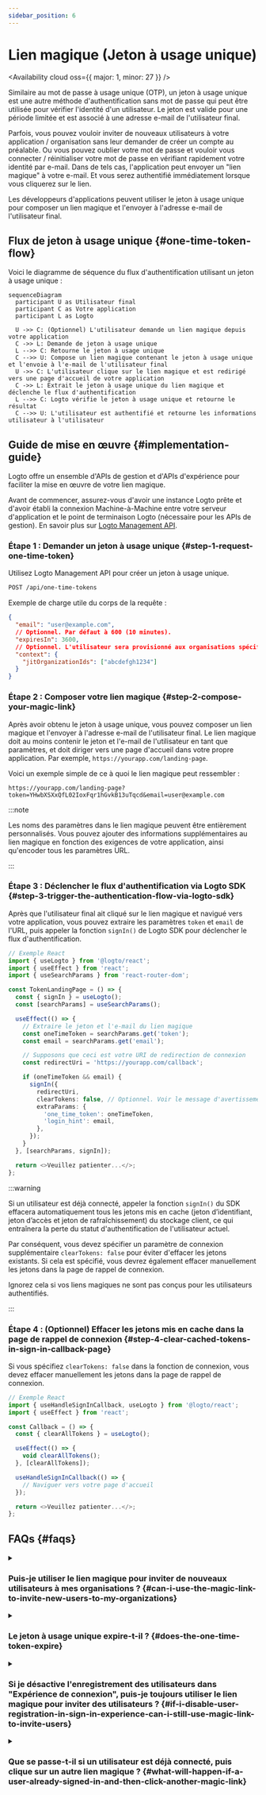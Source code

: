 ```yaml
---
sidebar_position: 6
---
```


# Lien magique (Jeton à usage unique)


<Availability cloud oss={{ major: 1, minor: 27 }} />

Similaire au mot de passe à usage unique (OTP), un jeton à usage unique est une autre méthode d'authentification sans mot de passe qui peut être utilisée pour vérifier l'identité d'un utilisateur. Le jeton est valide pour une période limitée et est associé à une adresse e-mail de l'utilisateur final.

Parfois, vous pouvez vouloir inviter de nouveaux utilisateurs à votre application / organisation sans leur demander de créer un compte au préalable. Ou vous pouvez oublier votre mot de passe et vouloir vous connecter / réinitialiser votre mot de passe en vérifiant rapidement votre identité par e-mail. Dans de tels cas, l'application peut envoyer un "lien magique" à votre e-mail. Et vous serez authentifié immédiatement lorsque vous cliquerez sur le lien.

Les développeurs d'applications peuvent utiliser le jeton à usage unique pour composer un lien magique et l'envoyer à l'adresse e-mail de l'utilisateur final.

## Flux de jeton à usage unique \{#one-time-token-flow}

Voici le diagramme de séquence du flux d'authentification utilisant un jeton à usage unique :

```mermaid
sequenceDiagram
  participant U as Utilisateur final
  participant C as Votre application
  participant L as Logto

  U ->> C: (Optionnel) L'utilisateur demande un lien magique depuis votre application
  C ->> L: Demande de jeton à usage unique
  L -->> C: Retourne le jeton à usage unique
  C -->> U: Compose un lien magique contenant le jeton à usage unique et l'envoie à l'e-mail de l'utilisateur final
  U ->> C: L'utilisateur clique sur le lien magique et est redirigé vers une page d'accueil de votre application
  C ->> L: Extrait le jeton à usage unique du lien magique et déclenche le flux d'authentification
  L -->> C: Logto vérifie le jeton à usage unique et retourne le résultat
  C -->> U: L'utilisateur est authentifié et retourne les informations utilisateur à l'utilisateur
```

## Guide de mise en œuvre \{#implementation-guide}

Logto offre un ensemble d'APIs de gestion et d'APIs d'expérience pour faciliter la mise en œuvre de votre lien magique.

Avant de commencer, assurez-vous d'avoir une instance Logto prête et d'avoir établi la connexion Machine-à-Machine entre votre serveur d'application et le point de terminaison Logto (nécessaire pour les APIs de gestion). En savoir plus sur [Logto Management API](/integrate-logto/interact-with-management-api).

### Étape 1 : Demander un jeton à usage unique \{#step-1-request-one-time-token}

Utilisez Logto Management API pour créer un jeton à usage unique.

```bash
POST /api/one-time-tokens
```

Exemple de charge utile du corps de la requête :

```json
{
  "email": "user@example.com",
  // Optionnel. Par défaut à 600 (10 minutes).
  "expiresIn": 3600,
  // Optionnel. L'utilisateur sera provisionné aux organisations spécifiées après vérification réussie.
  "context": {
    "jitOrganizationIds": ["abcdefgh1234"]
  }
}
```

### Étape 2 : Composer votre lien magique \{#step-2-compose-your-magic-link}

Après avoir obtenu le jeton à usage unique, vous pouvez composer un lien magique et l'envoyer à l'adresse e-mail de l'utilisateur final. Le lien magique doit au moins contenir le jeton et l'e-mail de l'utilisateur en tant que paramètres, et doit diriger vers une page d'accueil dans votre propre application. Par exemple, `https://yourapp.com/landing-page`.

Voici un exemple simple de ce à quoi le lien magique peut ressembler :

```
https://yourapp.com/landing-page?token=YHwbXSXxQfL02IoxFqr1hGvkB13uTqcd&email=user@example.com
```

:::note

Les noms des paramètres dans le lien magique peuvent être entièrement personnalisés. Vous pouvez ajouter des informations supplémentaires au lien magique en fonction des exigences de votre application, ainsi qu'encoder tous les paramètres URL.

:::

### Étape 3 : Déclencher le flux d'authentification via Logto SDK \{#step-3-trigger-the-authentication-flow-via-logto-sdk}

Après que l'utilisateur final ait cliqué sur le lien magique et navigué vers votre application, vous pouvez extraire les paramètres `token` et `email` de l'URL, puis appeler la fonction `signIn()` de Logto SDK pour déclencher le flux d'authentification.

```typescript title="TokenLandingPage.tsx"
// Exemple React
import { useLogto } from '@logto/react';
import { useEffect } from 'react';
import { useSearchParams } from 'react-router-dom';

const TokenLandingPage = () => {
  const { signIn } = useLogto();
  const [searchParams] = useSearchParams();

  useEffect(() => {
    // Extraire le jeton et l'e-mail du lien magique
    const oneTimeToken = searchParams.get('token');
    const email = searchParams.get('email');

    // Supposons que ceci est votre URI de redirection de connexion
    const redirectUri = 'https://yourapp.com/callback';

    if (oneTimeToken && email) {
      signIn({
        redirectUri,
        clearTokens: false, // Optionnel. Voir le message d'avertissement ci-dessous
        extraParams: {
          'one_time_token': oneTimeToken,
          'login_hint': email,
        },
      });
    }
  }, [searchParams, signIn]);

  return <>Veuillez patienter...</>;
};
```

:::warning

Si un utilisateur est déjà connecté, appeler la fonction `signIn()` du SDK effacera automatiquement tous les jetons mis en cache (jeton d’identifiant, jeton d’accès et jeton de rafraîchissement) du stockage client, ce qui entraînera la perte du statut d'authentification de l'utilisateur actuel.

Par conséquent, vous devez spécifier un paramètre de connexion supplémentaire `clearTokens: false` pour éviter d'effacer les jetons existants. Si cela est spécifié, vous devrez également effacer manuellement les jetons dans la page de rappel de connexion.

Ignorez cela si vos liens magiques ne sont pas conçus pour les utilisateurs authentifiés.

:::

### Étape 4 : (Optionnel) Effacer les jetons mis en cache dans la page de rappel de connexion \{#step-4-clear-cached-tokens-in-sign-in-callback-page}

Si vous spécifiez `clearTokens: false` dans la fonction de connexion, vous devez effacer manuellement les jetons dans la page de rappel de connexion.

```typescript title="Callback.tsx"
// Exemple React
import { useHandleSignInCallback, useLogto } from '@logto/react';
import { useEffect } from 'react';

const Callback = () => {
  const { clearAllTokens } = useLogto();

  useEffect(() => {
    void clearAllTokens();
  }, [clearAllTokens]);

  useHandleSignInCallback(() => {
    // Naviguer vers votre page d'accueil
  });

  return <>Veuillez patienter...</>;
};
```

## FAQs \{#faqs}

<details>

<summary>

### Puis-je utiliser le lien magique pour inviter de nouveaux utilisateurs à mes organisations ? \{#can-i-use-the-magic-link-to-invite-new-users-to-my-organizations}

</summary>

Oui, vous pouvez utiliser le lien magique pour inviter de nouveaux utilisateurs à votre application, ainsi qu'à des organisations. Si vous souhaitez inviter de nouveaux utilisateurs à votre organisation, spécifiez simplement les `jitOrganizationIds` dans le corps de la requête.

L'utilisateur rejoindra automatiquement les organisations après vérification réussie, et les rôles d'organisation par défaut seront attribués. Consultez la section "Approvisionnement Just-in-Time" dans la page des détails de votre organisation et configurez les rôles par défaut pour vos organisations.

</details>

<details>

<summary>

### Le jeton à usage unique expire-t-il ? \{#does-the-one-time-token-expire}

</summary>

Oui, le jeton à usage unique expirera après le temps `expiresIn` spécifié (en secondes). Le temps d'expiration par défaut est de 10 minutes.

</details>

<details>

<summary>

### Si je désactive l'enregistrement des utilisateurs dans "Expérience de connexion", puis-je toujours utiliser le lien magique pour inviter des utilisateurs ? \{#if-i-disable-user-registration-in-sign-in-experience-can-i-still-use-magic-link-to-invite-users}

</summary>

Oui, vous pouvez toujours utiliser le lien magique pour inviter des utilisateurs même si vous désactivez l'enregistrement des utilisateurs dans "Expérience de connexion".

</details>

<details>

<summary>

### Que se passe-t-il si un utilisateur est déjà connecté, puis clique sur un autre lien magique ? \{#what-will-happen-if-a-user-already-signed-in-and-then-click-another-magic-link}

</summary>

Il existe plusieurs scénarios possibles :

1. L'utilisateur est déjà connecté, puis clique sur un lien magique associé au compte utilisateur actuel. Dans ce cas, Logto vérifiera toujours le jeton à usage unique et provisionnera l'utilisateur aux organisations spécifiées si nécessaire.
2. L'utilisateur est déjà connecté, puis clique sur un lien magique associé à un compte différent. Dans ce cas, Logto demandera à l'utilisateur de continuer avec le nouveau compte ou de revenir à l'application avec le compte actuel.
   1. Si l'utilisateur choisit de continuer avec le nouveau compte, Logto passera au nouveau compte après la vérification réussie du jeton.
   2. Si l'utilisateur choisit de rester avec le compte actuel, Logto ne vérifiera pas le jeton et retournera à l'application avec le compte actuel.
3. Si votre invite de connexion est définie sur "login" ou contient "login", Logto connectera automatiquement le compte associé au jeton à usage unique sans demander de changement.

</details>
